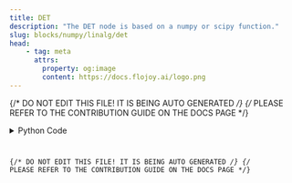 ```yaml
---
title: DET
description: "The DET node is based on a numpy or scipy function."
slug: blocks/numpy/linalg/det
head:
    - tag: meta
      attrs:
        property: og:image
        content: https://docs.flojoy.ai/logo.png
---
```


{/* DO NOT EDIT THIS FILE! IT IS BEING AUTO GENERATED */}
{/* PLEASE REFER TO THE CONTRIBUTION GUIDE ON THE DOCS PAGE */}


<DownloadStudioBanner />
<PythonDocsDisplay docstring={block_data["docstring"]} />
<details>
<summary>Python Code</summary>



<Code code={pythonCode} lang="py" wrap theme="dracula" />

[Find this Flojoy Block on GitHub](https://github.com/flojoy-ai/blocks/blob/main/blocks/NUMPY/LINALG/DET/DET.py)

</details>

{/* DO NOT EDIT THIS FILE! IT IS BEING AUTO GENERATED */}
{/* PLEASE REFER TO THE CONTRIBUTION GUIDE ON THE DOCS PAGE */}
